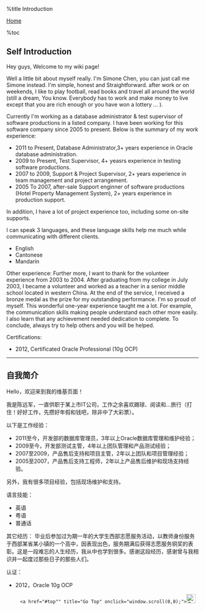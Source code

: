 
%title Introduction

[[../index|Home]]

%toc

==Self Introduction==

Hey guys, Welcome to my wiki page!

Well a little bit about myself really. I'm Simone Chen, you can just call me Simone instead. I'm simple, honest and Straightforward. after work or on weekends, I like to play football, read books and travel all around the world (still a dream, You know. Everybody has to work and make money to live except that you are rich enough or you have won a lottery ... ).

Currently I'm working as a database administrator & test supervisor of software productions in a listed company. I have been working for this software company since 2005 to present.
Below is the summary of my work experience:
* 2011 to Present, Database Administrator,3+ years experience in Oracle database administration.
* 2009 to Present, Test Supervisor, 4+ yeasrs experience in testing software productions.
* 2007 to 2009, Support & Project Supervisor, 2+ years experience in team management and project arrangement.
* 2005 To 2007, after-sale Support enginner of software productions (Hotel Property Management System), 2+ years experience in production support. 
In addition, I have a lot of project experience too, including some on-site supports.

I can speak 3 languages, and these language skills help me much while communicating with different clients.
* English
* Cantonese
* Mandarin

Other experience:
Further more, I want to thank for the volunteer experience from 2003 to 2004. After graduating from my college in July 2003, I became a volunteer and worked as a teacher in a senior middle school located in western China. At the end of the service, I received a bronze medal as the prize for my outstanding performance. I'm so proud of myself. This wonderful one-year experience taught me a lot. For example, the communication skills making people understand each other more easily. I also learn that any achievement needed dedication to complete. To conclude, always try to help others and you will be helped.

Certifications:
* 2012, Certificated Oracle Professional (10g OCP)
----

==自我简介==

Hello，欢迎来到我的维基页面！

我是陈远军，一直供职于某上市IT公司，工作之余喜欢踢球、阅读和...旅行（打住！好好工作，先攒好年假和钱吧，除非中了大彩票）。

以下是工作经验：
* 2011至今，开发部的数据库管理员，3年以上Oracle数据库管理和维护经验；
* 2009至今，开发部测试主管，4年以上团队管理和产品测试经验；
* 2007至2009，产品售后支持和项目主管，2年以上团队和项目管理经验；
* 2005至2007，产品售后支持工程师，2年以上产品售后维护和现场支持经验。
另外，我有很多项目经验，包括现场维护和支持。

语言技能：
* 英语
* 粤语
* 普通话

其它经历：
毕业后参加过为期一年的大学生西部志愿服务活动，以教师身份服务于西部某省某小镇的一个高中，因表现出色，服务期满后获得志愿服务铜奖的表彰。这是一段难忘的人生经历，我从中也学到很多。感谢这段经历，感谢曾与我相识并一起度过那些日子的那些人们。

认证：
* 2012，Oracle 10g OCP


    <div id="goTop" style="display: block">
      <a href="#top"" title="Go Top" onclick="window.scroll(0,0);"><img src="http://nksimone.github.io/public/images/gotoTop.png" height="24" width="24" border="0" alt="Go Top"/>
      </a>
    </div>
